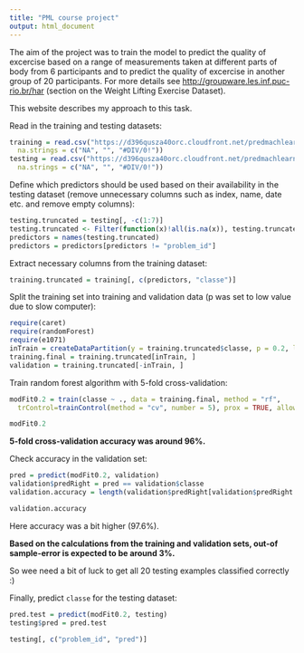 ```yaml
---
title: "PML course project"
output: html_document
---
```


The aim of the project was to train the model to predict the quality of excercise based on a range of measurements taken at different parts of body from 6 participants and to predict the quality of excercise in another group of 20 participants. For more details see <http://groupware.les.inf.puc-rio.br/har> (section on the Weight Lifting Exercise Dataset).

This website describes my approach to this task.


Read in the training and testing datasets:

```r
training = read.csv("https://d396qusza40orc.cloudfront.net/predmachlearn/pml-training.csv",
  na.strings = c("NA", "", "#DIV/0!"))
testing = read.csv("https://d396qusza40orc.cloudfront.net/predmachlearn/pml-testing.csv",
  na.strings = c("NA", "", "#DIV/0!"))
```

Define which predictors should be used based on their availability in the testing dataset (remove unnecessary columns such as index, name, date etc. and remove empty columns):

```r
testing.truncated = testing[, -c(1:7)]
testing.truncated <- Filter(function(x)!all(is.na(x)), testing.truncated)
predictors = names(testing.truncated)
predictors = predictors[predictors != "problem_id"]
```

Extract necessary columns from the training dataset:

```r
training.truncated = training[, c(predictors, "classe")]
```

Split the training set into training and validation data (p was set to low value due to slow computer):

```r
require(caret)
require(randomForest)
require(e1071)
inTrain = createDataPartition(y = training.truncated$classe, p = 0.2, list = FALSE)
training.final = training.truncated[inTrain, ]
validation = training.truncated[-inTrain, ]
```

Train random forest algorithm with 5-fold cross-validation:

```r
modFit0.2 = train(classe ~ ., data = training.final, method = "rf",
  trControl=trainControl(method = "cv", number = 5), prox = TRUE, allowParallel = TRUE)
``` 

```r
modFit0.2
```

**5-fold cross-validation accuracy was around 96%.**

Check accuracy in the validation set:

```r
pred = predict(modFit0.2, validation)
validation$predRight = pred == validation$classe
validation.accuracy = length(validation$predRight[validation$predRight == T])/nrow(validation)
```

```r
validation.accuracy
```

Here accuracy was a bit higher (97.6%).

**Based on the calculations from the training and validation sets, out-of sample-error is expected to be around 3%.**

So wee need a bit of luck to get all 20 testing examples classified correctly :)



Finally, predict `classe` for the testing dataset:

```r
pred.test = predict(modFit0.2, testing)
testing$pred = pred.test
```

```r
testing[, c("problem_id", "pred")]
```

